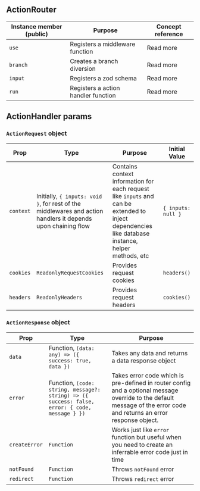 
## ActionRouter

| Instance member (public) | Purpose                             | Concept reference                                                       |
| ------------------------ | ----------------------------------- | ----------------------------------------------------------------------- |
| `use`                    | Registers a middleware function     | <Link href="/concepts/middlewares#middleware-function">Read more</Link> |
| `branch`                 | Creates a branch diversion          | <Link href="/concepts/middlewares#middleware-levels">Read more</Link>   |
| `input`                  | Registers a zod schema              | <Link href="/concepts/input-validation">Read more</Link>                |
| `run`                    | Registers a action handler function | <Link href="/concepts/action-handler">Read more</Link>                  |

## ActionHandler params

### `ActionRequest` object

| Prop      | Type                                                                                                         | Purpose                                                                                                                                            | Initial Value                                                                                               |
| --------- | ------------------------------------------------------------------------------------------------------------ | -------------------------------------------------------------------------------------------------------------------------------------------------- | ----------------------------------------------------------------------------------------------------------- |
| `context` | Initially, `{ inputs: void }`, for rest of the middlewares and action handlers it depends upon chaining flow | Contains context information for each request like `inputs` and can be extended to inject dependencies like database instance, helper methods, etc | `{ inputs: null }`                                                                                          |
| `cookies` | `ReadonlyRequestCookies`                                                                                     | Provides request cookies                                                                                                                           | <Link type="external" href="https://nextjs.org/docs/app/api-reference/functions/headers">`headers()`</Link> |
| `headers` | `ReadonlyHeaders`                                                                                            | Provides request headers                                                                                                                           | <Link type="external" href="https://nextjs.org/docs/app/api-reference/functions/cookies">`cookies()`</Link> |

### `ActionResponse` object

| Prop          | Type                                                                                           | Purpose                                                                                                                                                               |
| ------------- | ---------------------------------------------------------------------------------------------- | --------------------------------------------------------------------------------------------------------------------------------------------------------------------- |
| `data`        | Function, `(data: any) => ({ success: true, data })`                                           | Takes any data and returns a data response object                                                                                                                     |
| `error`       | Function, `(code: string, message?: string) => ({ success: false, error: { code, message } })` | Takes error code which is pre-defined in router config and a optional message override to the default message of the error code and returns an error response object. |
| `createError` | `Function`                                                                                     | Works just like `error` function but useful when you need to create an inferrable error code just in time                                                             |
| `notFound`    | `Function`                                                                                     | Throws <Link type="external" href="https://nextjs.org/docs/app/api-reference/functions/not-found">`notFound`</Link> error                                             |
| `redirect`    | `Function`                                                                                     | Throws <Link type="external" href="https://nextjs.org/docs/app/api-reference/functions/redirect">`redirect`</Link> error                                              |
